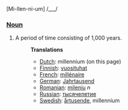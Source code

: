 [Mi-llen-ni-um] /___/

===[[Noun]]===
#A period of time consisting of 1,000 years.
#:'''Translations'''
#:*[[Dutch]]: millennium (on this page)
#:*[[Finnish]]: [[vuosituhat]]
#:*[[French]]: [[millénaire]]
#:*[[German]]: [[Jahrtausend]]
#:*[[Romanian]]: [[mileniu]] ''n''
#:*[[Russian]]: [[тысячелетие]]
#:*[[Swedish]]: [[årtusende]], millennium